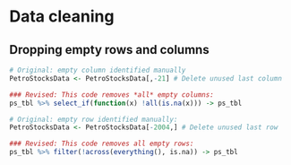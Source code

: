 # Data cleaning

## Dropping empty rows and columns

```r
# Original: empty column identified manually
PetroStocksData <- PetroStocksData[,-21] # Delete unused last column

### Revised: This code removes *all* empty columns:
ps_tbl %>% select_if(function(x) !all(is.na(x))) -> ps_tbl
```


```r
# Original: empty row identified manually:
PetroStocksData <- PetroStocksData[-2004,] # Delete unused last row

### Revised: This code removes all empty rows:
ps_tbl %>% filter(!across(everything(), is.na)) -> ps_tbl
```

